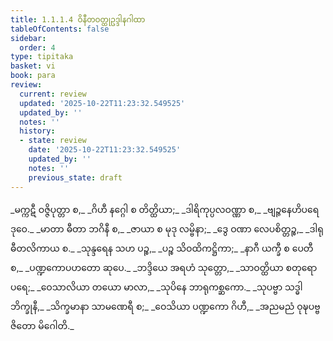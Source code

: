 ```yaml
---
title: 1.1.1.4 ဝိနီတဝတ္ထုဥဒ္ဒါနဂါထာ
tableOfContents: false
sidebar:
  order: 4
type: tipitaka
basket: vi
book: para
review:
  current: review
  updated: '2025-10-22T11:23:32.549525'
  updated_by: ''
  notes: ''
  history:
  - state: review
    date: '2025-10-22T11:23:32.549525'
    updated_by: ''
    notes: ''
    previous_state: draft
---
```



<ReviewStatus review={frontmatter.review} showDetails={true} />

<HypothesisAnnotation frontmatter={frontmatter} />

<DynamicBreadcrumb />

<Paragraph number="140" type="verses" book="para">
_မက္ကဋီ ဝဇ္ဇိပုတ္တာ စ,_  
_ဂိဟီ နဂ္ဂေါ စ တိတ္ထိယာ;_  
_ဒါရိကုပ္ပလဝဏ္ဏာ စ,_  
_ဗျဉ္ဇနေဟိပရေ ဒုဝေ._  

</Paragraph>

<Paragraph number="141" type="verses" book="para">
_မာတာ ဓီတာ ဘဂိနီ စ,_  
_ဇာယာ စ မုဒု လမ္ဗိနာ;_  
_ဒွေ ဝဏာ လေပစိတ္တဉ္စ,_  
_ဒါရုဓီတလိကာယ စ._  

</Paragraph>

<Paragraph number="142" type="verses" book="para">
_သုန္ဒရေန သဟ ပဉ္စ,_  
_ပဉ္စ သိဝထိကဋ္ဌိကာ;_  
_နာဂီ ယက္ခီ စ ပေတီ စ,_  
_ပဏ္ဍကောပဟတော ဆုပေ._  

</Paragraph>

<Paragraph number="143" type="verses" book="para">
_ဘဒ္ဒိယေ အရဟံ သုတ္တော,_  
_သာဝတ္ထိယာ စတုရော ပရေ;_  
_ဝေသာလိယာ တယော မာလာ,_  
_သုပိနေ ဘာရုကစ္ဆကော._  

</Paragraph>

<Paragraph number="144" type="verses" book="para">
_သုပဗ္ဗာ သဒ္ဓါ ဘိက္ခုနီ,_  
_သိက္ခမာနာ သာမဏေရီ စ;_  
_ဝေသိယာ ပဏ္ဍကော ဂိဟီ,_  
_အညမညံ ဝုဍ္ဎပဗ္ဗဇိတော မိဂေါတိ._
</Paragraph>